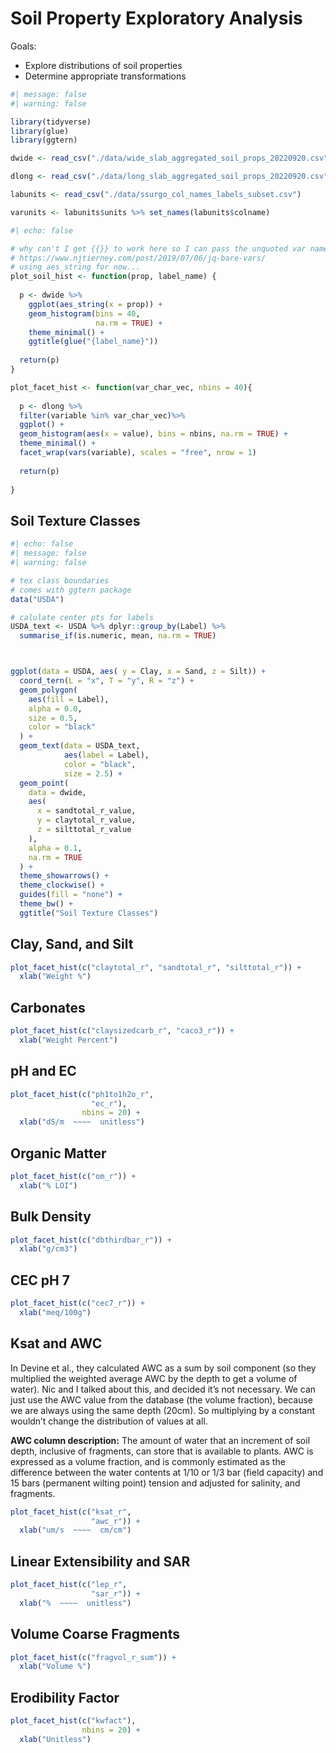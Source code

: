 # Soil Property Exploratory Analysis {#sec-prop-eda}

Goals:

-   Explore distributions of soil properties
-   Determine appropriate transformations

```r
#| message: false
#| warning: false

library(tidyverse)
library(glue)
library(ggtern)

dwide <- read_csv("./data/wide_slab_aggregated_soil_props_20220920.csv")

dlong <- read_csv("./data/long_slab_aggregated_soil_props_20220920.csv")

labunits <- read_csv("./data/ssurgo_col_names_labels_subset.csv")

varunits <- labunits$units %>% set_names(labunits$colname)


```

```r
#| echo: false

# why can't I get {{}} to work here so I can pass the unquoted var name?
# https://www.njtierney.com/post/2019/07/06/jq-bare-vars/
# using aes_string for now...
plot_soil_hist <- function(prop, label_name) {
  
  p <- dwide %>% 
    ggplot(aes_string(x = prop)) +
    geom_histogram(bins = 40,
                   na.rm = TRUE) +
    theme_minimal() +
    ggtitle(glue("{label_name}"))
  
  return(p)
}

plot_facet_hist <- function(var_char_vec, nbins = 40){
  
  p <- dlong %>% 
  filter(variable %in% var_char_vec)%>% 
  ggplot() +
  geom_histogram(aes(x = value), bins = nbins, na.rm = TRUE) +
  theme_minimal() +
  facet_wrap(vars(variable), scales = "free", nrow = 1)
  
  return(p)
  
}

```

## Soil Texture Classes

```r
#| echo: false
#| message: false
#| warning: false

# tex class boundaries
# comes with ggtern package
data("USDA")

# calulate center pts for labels
USDA_text <- USDA %>% dplyr::group_by(Label) %>% 
  summarise_if(is.numeric, mean, na.rm = TRUE)



ggplot(data = USDA, aes( y = Clay, x = Sand, z = Silt)) +
  coord_tern(L = "x", T = "y", R = "z") + 
  geom_polygon(
    aes(fill = Label),
    alpha = 0.0,
    size = 0.5,
    color = "black"
  ) + 
  geom_text(data = USDA_text,
            aes(label = Label),
            color = "black",
            size = 2.5) + 
  geom_point(
    data = dwide,
    aes(
      x = sandtotal_r_value,
      y = claytotal_r_value,
      z = silttotal_r_value
    ),
    alpha = 0.1, 
    na.rm = TRUE
  ) + 
  theme_showarrows() +
  theme_clockwise() + 
  guides(fill = "none") +
  theme_bw() +
  ggtitle("Soil Texture Classes")

```

## Clay, Sand, and Silt

```r

plot_facet_hist(c("claytotal_r", "sandtotal_r", "silttotal_r")) +
  xlab("Weight %")


```

## Carbonates

```r

plot_facet_hist(c("claysizedcarb_r", "caco3_r")) +
  xlab("Weight Percent")

```

## pH and EC {#sec-ph-ec}

```r

plot_facet_hist(c("ph1to1h2o_r", 
                  "ec_r"), 
                nbins = 20) + 
  xlab("dS/m  ~~~~  unitless")

```

## Organic Matter

```r
plot_facet_hist(c("om_r")) +
  xlab("% LOI")
```

## Bulk Density

```r

plot_facet_hist(c("dbthirdbar_r")) +
  xlab("g/cm3")

```

## CEC pH 7

```r

plot_facet_hist(c("cec7_r")) +
  xlab("meq/100g")

```

## Ksat and AWC

In Devine et al., they calculated AWC as a sum by soil component (so they multiplied the weighted average AWC by the depth to get a volume of water).
Nic and I talked about this, and decided it's not necessary.
We can just use the AWC value from the database (the volume fraction), because we are always using the same depth (20cm).
So multiplying by a constant wouldn't change the distribution of values at all.

**AWC column description:** The amount of water that an increment of soil depth, inclusive of fragments, can store that is available to plants.
AWC is expressed as a volume fraction, and is commonly estimated as the difference between the water contents at 1/10 or 1/3 bar (field capacity) and 15 bars (permanent wilting point) tension and adjusted for salinity, and fragments.

```r

plot_facet_hist(c("ksat_r", 
                  "awc_r")) + 
  xlab("um/s  ~~~~  cm/cm")

```

## Linear Extensibility and SAR

```r

plot_facet_hist(c("lep_r", 
                  "sar_r")) + 
  xlab("%  ~~~~  unitless")


```

## Volume Coarse Fragments

```r

plot_facet_hist(c("fragvol_r_sum")) +
  xlab("Volume %")

```

## Erodibility Factor

```r

plot_facet_hist(c("kwfact"),
                nbins = 20) +
  xlab("Unitless")

```
